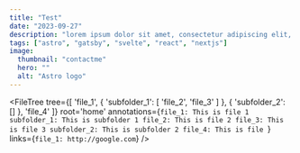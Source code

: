 ```yaml
---
title: "Test"
date: "2023-09-27"
description: "lorem ipsum dolor sit amet, consectetur adipiscing elit, sed do eiusmod tempor incididunt ut labore et dolore magna aliqua. Ut enim ad minim veniam quis nostrud exercitation ullamco laboris nisi ut aliquip ex ea commodo consequat. lorem ipsum dolor sit amet, consectetur adipiscing elit, sed do eiusmod tempor incididunt ut labore et dolore magna aliqua. Ut enim ad minim veniam quis nostrud exercitation ullamco laboris nisi ut aliquip ex ea commodo consequat. lorem ipsum dolor sit amet, consectetur adipiscing elit, sed do eiusmod tempor incididunt ut labore et dolore magna aliqua. Ut enim ad minim veniam quis nostrud exercitation ullamco laboris nisi ut aliquip ex ea commodo consequat"
tags: ["astro", "gatsby", "svelte", "react", "nextjs"]
image:
  thumbnail: "contactme"
  hero: ""
  alt: "Astro logo"
---
```

<FileTree
  tree={[
    'file_1',
    {
      'subfolder_1': [
        'file_2',
        'file_3'
      ]
    },
    {
      'subfolder_2': []
    },
    'file_4'
  ]}
  root='home'
  annotations={`
    file_1: This is file 1
    subfolder_1: This is subfolder 1
    file_2: This is file 2
    file_3: This is file 3
    subfolder_2: This is subfolder 2
    file_4: This is file 
  `}
  links={`
    file_1: http://google.com
  `}
/>

